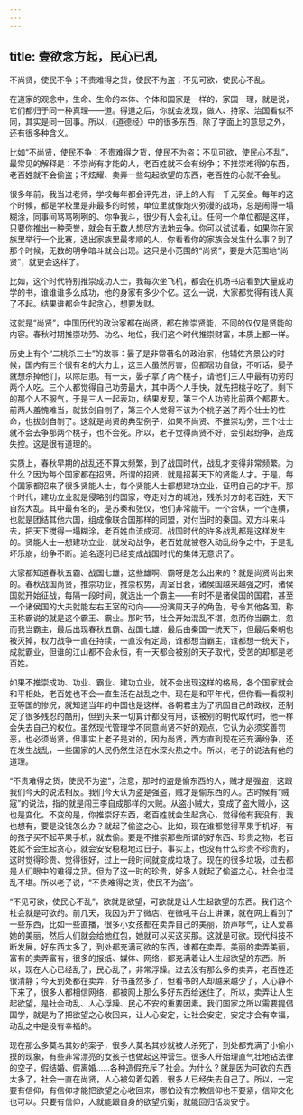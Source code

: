 ```yaml
---
---
---
```

title: 壹欲念方起，民心已乱
---




不尚贤，使民不争；不贵难得之货，使民不为盗；不见可欲，使民心不乱。

在道家的观念中，生命、生命的本体、个体和国家是一样的，家国一理，就是说，它们都归于同一种真理——道。得道之后，你就会发现，做人、持家、治国看似不同，其实是同一回事。所以，《道德经》中的很多东西，除了字面上的意思之外，还有很多种含义。

比如“不尚贤，使民不争；不贵难得之货，使民不为盗；不见可欲，使民心不乱”，最常见的解释是：不崇尚有才能的人，老百姓就不会有纷争；不推崇难得的东西，老百姓就不会偷盗；不炫耀、卖弄一些勾起欲望的东西，老百姓的心就不会乱。

很多年前，我当过老师，学校每年都会评先进，评上的人有一千元奖金。每年的这个时候，都是学校里是非最多的时候，单位里就像炮火弥漫的战场，总是闹得一塌糊涂，同事间骂骂咧咧的、你争我斗，很少有人会礼让。任何一个单位都是这样，只要你推出一种荣誉，就会有无数人想尽方法地去争。你可以试试看，如果你在家族里举行一个比赛，选出家族里最孝顺的人，你看看你的家族会发生什么事？到了那个时候，无数的明争暗斗就会出现。这只是小范围的“尚贤”，要是大范围地“尚贤”，就更会这样了。

比如，这个时代特别推崇成功人士，我每次坐飞机，都会在机场书店看到大量成功学的书，谁谁谁多么成功，他的身家有多少个亿。这么一说，大家都觉得有钱人真了不起。结果谁都会生起贪心，想要发财。

这就是“尚贤”，中国历代的政治家都在尚贤，都在推崇贤能，不同的仅仅是贤能的内容。春秋时期推崇功劳、功名、地位，我们这个时代推崇财富，本质上都一样。

历史上有个“二桃杀三士”的故事：晏子是非常著名的政治家，他辅佐齐景公的时候，国内有三个很有名的大力士，这三人虽然厉害，但都居功自傲，不听话，晏子就想杀掉他们，以除后患。有一天，晏子拿了两个桃子，请他们三人中最有功劳的两个人吃。三个人都觉得自己功劳最大，其中两个人手快，就先把桃子吃了。剩下的那个人不服气，于是三人一起表功，结果发现，第三个人功劳比前两个都要大。前两人羞愧难当，就拔剑自刎了，第三个人觉得不该为个桃子送了两个壮士的性命，也拔剑自刎了。这就是尚贤的典型例子，如果不尚贤、不推崇功劳，三个壮士就不会去争那两个桃子，也不会死。所以，老子觉得尚贤不好，会引起纷争，造成失控。这是很有道理的。

实质上，春秋早期的战乱还不算太频繁，到了战国时代，战乱才变得非常频繁。为什么？因为每个国家都在招贤。所谓的招贤，就是招募天下的贤能人才。于是，每个国家都招来了很多贤能人士，每个贤能人士都想建功立业，证明自己的才干。那个时代，建功立业就是侵略别的国家，夺走对方的城池，残杀对方的老百姓，天下自然大乱。其中最有名的，是苏秦和张仪，他们非常能干。一个合纵，一个连横，也就是团结其他六国，组成像联合国那样的同盟，对付当时的秦国。双方斗来斗去，把天下搅得一塌糊涂，老百姓血流成河。战国时代的许多战乱都是这样发生的。贤能人士一想建功立业，就发动战争，老百姓就被卷入动乱纷争之中，于是礼坏乐崩，纷争不断。追名逐利已经变成战国时代的集体无意识了。

大家都知道春秋五霸、战国七雄，这些雄啊、霸呀是怎么出来的？就是尚贤尚出来的。春秋战国尚贤，推崇功业，推崇权势，周室日衰，诸侯国越来越强之时，诸侯国就开始征战，每隔一段时间，就选出一个霸主——有时不是诸侯国的国君，甚至一个诸侯国的大夫就能左右王室的动向——扮演周天子的角色，号令其他各国。称王称霸说的就是这个霸王、霸业。那时节，社会开始混乱不堪，忽而你当霸主，忽而我当霸主，最后出现春秋五霸、战国七雄，最后由秦国一统天下，但最后秦朝也被灭掉，权力战争一直在持续，一直没有定局，谁都想当霸主，谁都想一统天下，成就霸业，但谁的江山都不会永恒，有一天都会被别的天子取代，受苦的却都是老百姓。

如果不推崇成功、功业、霸业、建功立业，就不会出现这样的格局，各个国家就会和平相处，老百姓也不会一直生活在战乱之中。现在是和平年代，但你看一看叙利亚等国的惨况，就知道当年的中国也是这样。各朝君主为了巩固自己的政权，还制定了很多残忍的酷刑，但到头来一切算计都没有用，该被别的朝代取代时，他一样会失去自己的权位。虽然现代管理学不同意尚贤不好的观点，它认为必须奖善罚恶，也必须尚贤，但事实上老子是对的，因为尚贤，西方直到现在还充满纷争，还在发生战乱，一些国家的人民仍然生活在水深火热之中。所以，老子的说法有他的道理。

“不贵难得之货，使民不为盗”，注意，那时的盗是偷东西的人，贼才是强盗，这跟我们今天的说法相反。我们今天认为盗是强盗，贼才是偷东西的人。古时候有“贼寇”的说法，指的就是闯王李自成那样的大贼。从盗小贼大，变成了盗大贼小，这也是变化。不变的是，你推崇好东西，老百姓就会生起贪心，觉得他有我没有，我也想有，要是没钱怎么办？就起了偷盗之心。比如，现在谁都觉得苹果手机好，有的孩子买不起苹果手机，就去偷。要是不推崇那些所谓的好东西、珍贵之物，老百姓就不会生起贪心，就会安安稳稳地过日子。事实上，也没有什么珍贵不珍贵的，这时觉得珍贵、觉得很好，过上一段时间就变成垃圾了。现在的很多垃圾，过去都是人们眼中的难得之货。但为了这一时的珍贵，好多人就起了偷盗之心，社会也混乱不堪。所以老子说，“不贵难得之货，使民不为盗”。

“不见可欲，使民心不乱”，欲就是欲望，可欲就是让人生起欲望的东西。我们这个社会就是可欲的。前几天，我因为开了微店、在微吼平台上讲课，就在网上看到了一些东西，比如一些直播，很多小女孩都在卖弄自己的美丽，娇声嗲气，让人爱慕她的美丽，然后人们就会给她红包，她就可以买这买那。这就是可欲。现代科技不断发展，好东西太多了，到处都充满可欲的东西，谁都在卖弄。美丽的卖弄美丽，富有的卖弄富有，很多的报纸、媒体、网络，都充满着让人生起欲望的东西。所以，现在人心已经乱了，民心乱了，非常浮躁。过去没有那么多的卖弄，老百姓还很清静；今天到处都在卖弄，好书虽然多了，但看书的人却越来越少了，人心静不下来了，很多人都相信网络，都被网上那么多好东西给迷住了。所以，卖弄让人生起欲望，是社会动乱、人心浮躁、民心不安的重要因素。我们国家之所以需要提倡国学，就是为了把欲望之心收回来，让人心安定，让社会安定，安定才会有幸福，动乱之中是没有幸福的。

现在那么多莫名其妙的案子，很多人莫名其妙就被人杀死了，到处都充满了小偷小摸的现象，有些非常漂亮的女孩子也做起这种营生。很多人开始理直气壮地钻法律的空子，假结婚、假离婚……各种造假充斥了社会。为什么？就是因为可欲的东西太多了，社会一直在尚贤，人心被勾着勾着，很多人已经失去自己了。所以，一定要有信仰，有信仰才能把欲望之心收回来，哪怕没有宗教信仰也不要紧，信仰文化也可以。只要有信仰，人就能跟自身的欲望抗衡，就能回归恬淡安宁。